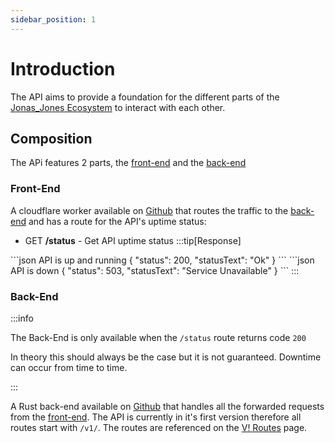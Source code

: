 ```yaml
---
sidebar_position: 1
---
```



# Introduction

The API aims to provide a foundation for the different parts of the [Jonas_Jones Ecosystem](/jj_ecosystem) to interact with each other.

## Composition

The APi features 2 parts, the [front-end](#front-end) and the [back-end](#back-end)

### Front-End

A cloudflare worker available on [Github](https://github.com/JonasunderscoreJones/api-worker/) that routes the traffic to the [back-end](#back-end) and has a route for the API's uptime status:

- GET **/status** - Get API uptime status
:::tip[Response]
<Tabs>
    <TabItem value="200" label="200">
```json
API is up and running
{
    "status": 200,
    "statusText": "Ok"
}
```
    </TabItem>
    <TabItem value="503" label="503">
```json
API is down
{
    "status": 503,
    "statusText": "Service Unavailable"
}
```
    </TabItem>
</Tabs>
:::

### Back-End

:::info

The Back-End is only available when the `/status` route returns code `200`

In theory this should always be the case but it is not guaranteed. Downtime can occur from time to time.

:::

A Rust back-end available on [Github](https://github.com/JonasunderscoreJones/jonas_jones-api) that handles all the forwarded requests from the [front-end](#front-end). The API is currently in it's first version therefore all routes start with `/v1/`. The routes are referenced on the [V! Routes](/API/v1-routes) page.




